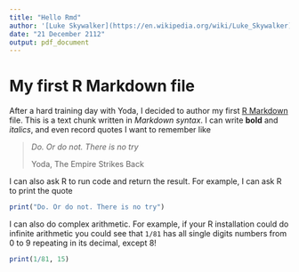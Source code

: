 ---
title: "Hello Rmd"
author: '[Luke Skywalker](https://en.wikipedia.org/wiki/Luke_Skywalker)'
date: "21 December 2112"
output: pdf_document
---

# My first R Markdown file

After a hard training day with Yoda, I decided to author my first [R
Markdown](https://rmarkdown.rstudio.com) file. This is a text chunk
written in *Markdown syntax*. I can write **bold** and *italics*, and
even record quotes I want to remember like

> *Do. Or do not. There is no try*
>
> Yoda, The Empire Strikes Back

I can also ask R to run code and return the result. For example, I can
ask R to print the quote

```{r quote}
print("Do. Or do not. There is no try")
```

I can also do complex arithmetic. For example, if your R installation
could do infinite arithmetic you could see that `1/81` has all single
digits numbers from 0 to 9 repeating in its decimal, except 8!

```{r arithmetic}
print(1/81, 15)
```
